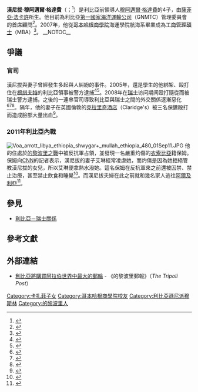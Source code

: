 {{noteTA
|T=zh-cn:汉尼巴尔·穆阿迈尔·卡扎菲; zh-tw:漢尼拔·穆阿邁爾·格達費; zh-hk:漢尼拔·穆阿邁爾·卡達菲; zh-sg:汉尼巴尔·穆阿迈尔·卡扎菲;
|1=zh-cn:卡扎菲; zh-tw:格達費; zh-hk:卡達菲; zh-sg:卡達菲;
|2=zh-cn:穆阿迈尔·卡扎菲; zh-tw:穆阿邁爾·格達費; zh-hk:穆阿邁爾·卡達菲; zh-sg:穆阿邁爾·卡達菲;
}}
{{Infobox Minister
| name = 漢尼拔·穆阿邁爾·格達費<br />هانيبال معمر القذافي
| image   =
| imagesize = 200px
| office = {{LBY}}第一國家海洋運輸公司首席顾问
| predecessor = 
| successor =
| term_start = 
| term_end = The first consultant   the Management Committee Since 
| office2 = 
| predecessor2 = 
| successor2 = 
| term_start2 =
| term_end2 =
| birth_date = 1975年9月20日
| birth_place =  {{flag|LBA|1972}}[[的黎波里|的黎波里]]
| death_date = 
| death_place = 
| party = 
| residence = {{LBA}} 
| alma_mater = [[哥本哈根商學院|哥本哈根商學院]]海運學院航海系/ [[阿拉伯科學技術和海上運輸學院|阿拉伯科學技術和海上運輸學院]]
| spouse = 艾琳·絲卡芙
| nationality = {{LBA}}
| religion= [[伊斯蘭教|伊斯蘭教]]
| children = 
| website = 
| footnotes = 
}}

'''漢尼拔·穆阿邁爾·格達費'''（{{lang-ar|'''هانيبال معمر القذافي'''}}；{{bd|1975年|9月20日||}}<ref>{{cite web|title=INTERPOL issues global alert following threat identified in UN sanctions resolution targeting Libya's Colonel Al-Qadhafi and others|url=http://www.interpol.int/Public/ICPO/PressReleases/PR2011/PR015ON.pdf|publisher=[[Interpol|Interpol]]|accessdate=1 September 2011|date=4 March 2011|page=3|archive-date=2012-12-18|archive-url=https://www.webcitation.org/6Czsgvdln?url=http://www.interpol.int/|dead-url=no}}</ref>）是利比亞前領導人[[穆阿邁爾·格達費|穆阿邁爾·格達費]]的4子，由[[薩菲亞·法卡許|薩菲亞·法卡許]]所生。他目前為利比亞[[第一國家海洋運輸公司|第一國家海洋運輸公司]]（GNMTC）管理委員會的首席顧問<ref>{{cite web|url=http://www.gnmtc.com/default.php?pname=ManagementBoard&la=1 |title=General National Maritime Transport Company |deadurl=yes |archiveurl=https://web.archive.org/web/20090706071118/http://www.gnmtc.com/default.php?pname=ManagementBoard&la=1 |archivedate=2009-07-06 }}</ref>。2007年，他從[[哥本哈根商學院|哥本哈根商學院]]海運學院航海系畢業成為[[工商管理碩士|工商管理碩士]]（MBA）<ref>{{cite web |url=http://uk.cbs.dk/continuing_education/master_programmes/mba_uddannelser/executive_mba_in_shipping_logistics_the_blue_mba/menu/value/menu/alumni |title=Copenhagen Business School 2007 |deadurl=yes |archiveurl=https://archive.is/20120721104824/http://uk.cbs.dk/continuing_education/master_programmes/mba_uddannelser/executive_mba_in_shipping_logistics_the_blue_mba/menu/value/menu/alumni |archivedate=2012-07-21 }}</ref>。
__NOTOC__

== 爭議 ==
=== 官司 ===
漢尼拔與妻子曾經發生多起與人糾紛的事件。2005年，還是學生的他綁架、毆打住在[[根措夫特|根措夫特]]的利比亞領事被警方逮捕<ref>{{cite news|title=Gadaffi-søn tabte sag til Ekstra Bladet|first=Kate|last=Bluhme|url=http://ekstrabladet.dk/112/article1025433.ece|accessdate=3 April 2011|newspaper=Ekstra Bladet|date=25 June 2008|language=da|trans_title=Gadaffi son lost the case for Ekstra Bladet|archive-date=2012-03-23|archive-url=https://web.archive.org/web/20120323140231/http://ekstrabladet.dk/112/article1025433.ece|dead-url=no}}</ref><ref>{{cite news|title=Gadaffi Junior tabte til Ekstra Bladet|trans_title=Gadaffi Junior lost to Ekstra Bladet|url=http://www.bt.dk/krimi/gadaffi-junior-tabte-til-ekstra-bladet|accessdate=3 April 2011|newspaper=[[B.T._(tabloid)|B.T]]|date=25 June 2008|language=da|quote=Hannibal Gadaffi, mødte aldrig op i landsretten for at tale sin sag, og derfor har dommerne støttet sig til forklaringer fra Ekstra Bladet og fra politiets rapporter i den opsigtvækkende affære. I januar 2005 fik Københavns Politi en anmeldelse om, at en libysk borger var blevet bortført fra en lejlighed på Nordre Fasanvej og ført til den libyske konsuls hjem i Gentofte. Manden havde ringet på sin mobil og fortalt, at han var bundet i kælderen og havde fået "smadret" arme og ben. Da politiet efterforskede sagen nærmere, gik det op for dem, at det tilsyneladende var Hannibal Gadaffi, der nu studerede på handelshøjskolen i København, som stod bag afstraffelsen." In English: "Hannibal Gaddafi never appeared in court to present his case and therefore the court has relied on explanations from Ekstra Bladet and police reports in the current case... In January 2005 Copenhagen Police received a report that a Libyan citizen was abducted and taken to the Libyan consul's home in Gentofte... When police investigated the case more closely it appeared to them that Hannibal Gadaffi, who then studied at the Copenhagen School of Business, had directed the punishment.|archive-date=2018-08-13|archive-url=https://web.archive.org/web/20180813044323/https://www.bt.dk/krimi/gadaffi-junior-tabte-til-ekstra-bladet|dead-url=no}}</ref>。2008年在[[瑞士|瑞士]]访问期间殴打隨從而被瑞士警方逮捕，之後的一連串官司導致利比亞與瑞士之間的外交關係逐漸惡化<ref name="家庭">{{cite news| language =zh-cn| author =吕阳| url =http://overseas.cn.yahoo.com/ypen/20110320/267385.html| title =卡扎菲及其家族| publisher =[[Yahoo!|Yahoo!]]| date =2011-03-20| accessdate =2011-04-03| deadurl =yes| archiveurl =https://web.archive.org/web/20110718133509/http://overseas.cn.yahoo.com/ypen/20110320/267385.html| archivedate =2011-07-18}}</ref><ref name="維基解密">{{cite news | language =zh-cn | author = | url =http://www.zaobao.com/special/hotspot/pages/hotspot110224e.shtml | title =维基泄密爆 卡扎菲8子争产 | publisher =聯合早報網 | date =2011-02-24 | accessdate =2011-04-03 | archive-date =2011-02-27 | archive-url =https://web.archive.org/web/20110227200157/http://www.zaobao.com/special/hotspot/pages/hotspot110224e.shtml | dead-url =no }}</ref><ref name="生活">{{cite news| language =zh-cn| author =吕阳| url =http://overseas.cn.yahoo.com/ypen/20110320/267552.html| title =卡扎菲家族像| publisher =[[Yahoo!|Yahoo!]]| date =2011-03-20| accessdate =2011-04-03| deadurl =yes| archiveurl =https://web.archive.org/web/20110718133528/http://overseas.cn.yahoo.com/ypen/20110320/267552.html| archivedate =2011-07-18}}</ref>。隔年，他的妻子在英國倫敦的[[克拉里奇酒店|克拉里奇酒店]]（Claridge's）被三名保鑣毆打而造成臉部大量出血<ref>{{cite news|last=Laing|first=Aislinn|title=Col Gadaffi's son in hotel room row which sees wife injured and bodyguards arrested|url=http://www.telegraph.co.uk/news/worldnews/africaandindianocean/libya/6911392/Col-Gadaffis-son-in-hotel-room-row-which-sees-wife-injured-and-bodyguards-arrested.html|accessdate=1 September 2011|newspaper=The Telegraph|date=31 December 2009|author2=Irvine, Chris|archive-date=2020-10-01|archive-url=https://web.archive.org/web/20201001013507/https://www.telegraph.co.uk/news/worldnews/africaandindianocean/libya/6911392/Col-Gadaffis-son-in-hotel-room-row-which-sees-wife-injured-and-bodyguards-arrested.html|dead-url=no}}</ref>。

=== 2011年利比亞內戰 ===
[[File:Voa_arrott_libya_ethiopia_shwygar+_mullah_ethiopia_480_01Sep11.JPG|thumb]]
{{main|2011年利比亞內戰}}
他的住處於[[的黎波里之戰|的黎波里之戰]]中被反抗軍占領，並發現一名嚴重灼傷的[[衣索比亞|衣索比亞]]籍保姆。保姆向[[CNN|CNN]]的記者表示，漢尼拔的妻子艾琳經常凌虐她，而灼傷是因為她拒絕管教漢尼拔的女兒，所以艾琳便拿熱水潑她。這名保姆在反抗軍來之前還被囚禁、禁止治療，甚至禁止飲食和睡覺<ref>{{cite web|url=http://www.cnn.com/2011/WORLD/africa/08/28/libya.gadhafi.nanny/index.html|title=Luxury, horror lurk in Gadhafi family compound|last=Rivers|first=Dan|date=29 August 2011|publisher=CNN|access-date=2011-09-04|archive-date=2020-08-11|archive-url=https://web.archive.org/web/20200811103636/http://www.cnn.com/2011/WORLD/africa/08/28/libya.gadhafi.nanny/index.html|dead-url=no}}</ref>。而漢尼拔夫婦在此之前就和幾名家人逃往[[阿爾及利亞|阿爾及利亞]]<ref>{{Cite news
  | last = 
  | first = 
  | coauthors = 
  | title = Aid Sought for Alleged Gadhafi Torture Victim
  | newspaper = Voice of America
  | location = 
  | pages = 
  | language = 
  | publisher = 
  | date = 2 September 2011
  | url = http://www.voanews.com/english/news/middle-east/human-rights/Aid-Sought-for-Alleged-Gadhafi-Torture-Victim--129138853.html
  | accessdate = 27 September 2011
  | archive-date = 2012-05-12
  | archive-url = https://web.archive.org/web/20120512065830/http://www.voanews.com/english/news/middle-east/human-rights/Aid-Sought-for-Alleged-Gadhafi-Torture-Victim--129138853.html
  | dead-url = no
  }}</ref>。

== 參見 ==
* [[利比亞－瑞士關係|利比亞－瑞士關係]]

== 參考文獻 ==
{{Reflist}}

== 外部連結 ==
{{Portalbox|人物}}
* {{en}}[http://www.tripolipost.com/articledetail.asp?c=1&i=4681 利比亞將購買阿拉伯世界中最大的郵輪] - 《的黎波里郵報》（''The Tripoli Post''）

{{Muammar Gaddafi}}
{{DEFAULTSORT:Gaddafi, Hannibal Muammar}}
[[Category:卡扎菲子女|Category:卡扎菲子女]]
[[Category:哥本哈根商學院校友|Category:哥本哈根商學院校友]]
[[Category:利比亞遜尼派穆斯林|Category:利比亞遜尼派穆斯林]]
[[Category:的黎波里人|Category:的黎波里人]]